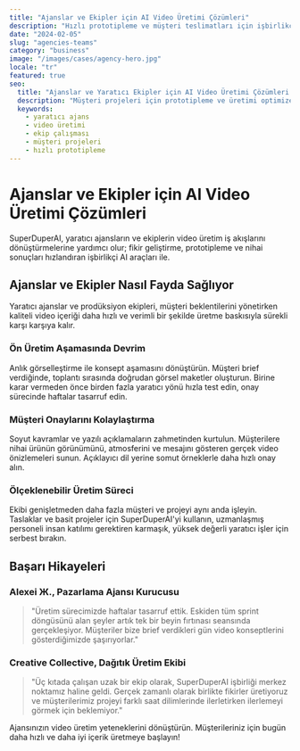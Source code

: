 ```yaml
---
title: "Ajanslar ve Ekipler için AI Video Üretimi Çözümleri"
description: "Hızlı prototipleme ve müşteri teslimatları için işbirlikçi AI araçlarıyla video üretimini hızlandırın"
date: "2024-02-05"
slug: "agencies-teams"
category: "business"
image: "/images/cases/agency-hero.jpg"
locale: "tr"
featured: true
seo:
  title: "Ajanslar ve Yaratıcı Ekipler için AI Video Üretimi Çözümleri | SuperDuperAI"
  description: "Müşteri projeleri için prototipleme ve üretimi optimize eden işbirlikçi AI araçlarıyla video oluşturma sürecinizi hızlandırın"
  keywords:
    - yaratıcı ajans
    - video üretimi
    - ekip çalışması
    - müşteri projeleri
    - hızlı prototipleme
---
```


# Ajanslar ve Ekipler için AI Video Üretimi Çözümleri

SuperDuperAI, yaratıcı ajansların ve ekiplerin video üretim iş akışlarını dönüştürmelerine yardımcı olur; fikir geliştirme, prototipleme ve nihai sonuçları hızlandıran işbirlikçi AI araçları ile.

<FeatureGrid>
  <Feature
    title="Hızlı Prototipleme"
    description="Konseptleri test edin ve günler yerine dakikalar içinde görsel maketler oluşturun"
    icon="layers"
  />
  <Feature
    title="İşbirliği"
    description="Dağıtık ekiplerde projeleri kolayca paylaşın ve geliştirin"
    icon="users"
  />
  <Feature
    title="Müşteri Sunumu"
    description="Hızlı, kaliteli konsept üretimi ile müşterileri etkileyip"
    icon="presentation"
  />
</FeatureGrid>

## Ajanslar ve Ekipler Nasıl Fayda Sağlıyor

Yaratıcı ajanslar ve prodüksiyon ekipleri, müşteri beklentilerini yönetirken kaliteli video içeriği daha hızlı ve verimli bir şekilde üretme baskısıyla sürekli karşı karşıya kalır.

### Ön Üretim Aşamasında Devrim

Anlık görselleştirme ile konsept aşamasını dönüştürün. Müşteri brief verdiğinde, toplantı sırasında doğrudan görsel maketler oluşturun. Birine karar vermeden önce birden fazla yaratıcı yönü hızla test edin, onay sürecinde haftalar tasarruf edin.

### Müşteri Onaylarını Kolaylaştırma

Soyut kavramlar ve yazılı açıklamaların zahmetinden kurtulun. Müşterilere nihai ürünün görünümünü, atmosferini ve mesajını gösteren gerçek video önizlemeleri sunun. Açıklayıcı dil yerine somut örneklerle daha hızlı onay alın.

### Ölçeklenebilir Üretim Süreci

Ekibi genişletmeden daha fazla müşteri ve projeyi aynı anda işleyin. Taslaklar ve basit projeler için SuperDuperAI'yi kullanın, uzmanlaşmış personeli insan katılımı gerektiren karmaşık, yüksek değerli yaratıcı işler için serbest bırakın.

## Başarı Hikayeleri

### Alexei Ж., Pazarlama Ajansı Kurucusu

> "Üretim sürecimizde haftalar tasarruf ettik. Eskiden tüm sprint döngüsünü alan şeyler artık tek bir beyin fırtınası seansında gerçekleşiyor. Müşteriler bize brief verdikleri gün video konseptlerini gösterdiğimizde şaşırıyorlar."

### Creative Collective, Dağıtık Üretim Ekibi

> "Üç kıtada çalışan uzak bir ekip olarak, SuperDuperAI işbirliği merkez noktamız haline geldi. Gerçek zamanlı olarak birlikte fikirler üretiyoruz ve müşterilerimiz projeyi farklı saat dilimlerinde ilerletirken ilerlemeyi görmek için beklemiyor."

<CTABox>
  Ajansınızın video üretim yeteneklerini dönüştürün. Müşterileriniz için bugün
  daha hızlı ve daha iyi içerik üretmeye başlayın!
</CTABox>
